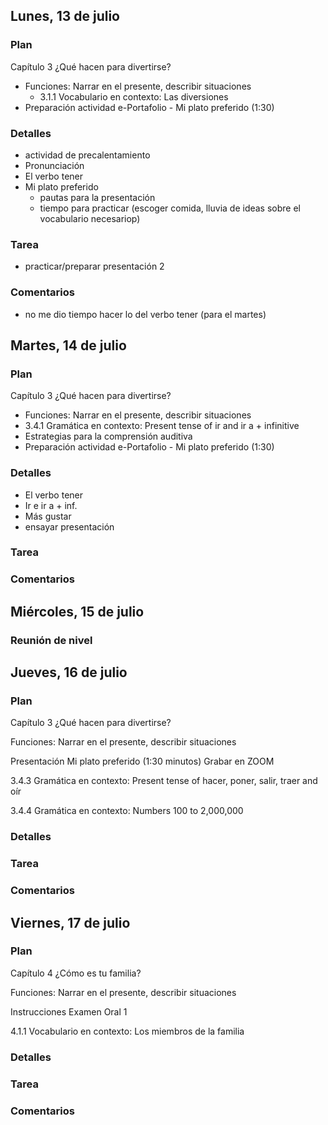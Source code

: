 
## Lunes, 13 de julio

### Plan

Capítulo 3 ¿Qué hacen para divertirse?

- Funciones: Narrar en el presente, describir situaciones
	- 3.1.1 Vocabulario en contexto: Las diversiones
- Preparación actividad e-Portafolio - Mi plato preferido (1:30)

### Detalles

- actividad de precalentamiento
- Pronunciación
- El verbo tener
- Mi plato preferido
	- pautas para la presentación
	- tiempo para practicar (escoger comida, lluvia de ideas sobre el vocabulario necesariop)

### Tarea

- practicar/preparar presentación 2

### Comentarios

- no me dio tiempo hacer lo del verbo tener (para el martes)







## Martes, 14 de julio

### Plan

Capítulo 3 ¿Qué hacen para divertirse?

- Funciones: Narrar en el presente, describir situaciones
- 3.4.1 Gramática en contexto: Present tense of ir and ir a + infinitive
- Estrategias para la comprensión auditiva
- Preparación actividad e-Portafolio - Mi plato preferido (1:30)


### Detalles

- El verbo tener
- Ir e ir a + inf. 
- Más gustar
- ensayar presentación

### Tarea


### Comentarios






## Miércoles, 15 de julio

### Reunión de nivel









## Jueves, 16 de julio

### Plan

Capítulo 3 ¿Qué hacen para divertirse?

Funciones: Narrar en el presente, describir situaciones

Presentación 
Mi plato preferido (1:30 minutos) Grabar en ZOOM

3.4.3 Gramática en contexto: 
Present tense of hacer, poner, salir, traer and oír

3.4.4 Gramática en contexto: 
Numbers 100 to 2,000,000

### Detalles


### Tarea


### Comentarios







## Viernes, 17 de julio

### Plan

Capítulo 4 ¿Cómo es tu familia?

Funciones: Narrar en el presente, describir situaciones
 
Instrucciones 
Examen Oral 1

4.1.1 Vocabulario en contexto: 
Los miembros de la familia



### Detalles


### Tarea


### Comentarios

